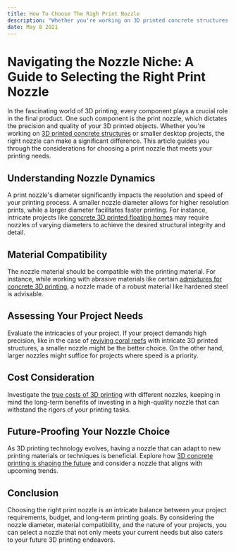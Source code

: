 ```yaml
---
title: How To Choose The Righ Print Nozzle
description: "Whether you're working on 3D printed concrete structures or smaller desktop projects, the right nozzle can make a significant difference."
date: May 8 2021
---
```


# Navigating the Nozzle Niche: A Guide to Selecting the Right Print Nozzle

In the fascinating world of 3D printing, every component plays a crucial role in the final product. One such component is the print nozzle, which dictates the precision and quality of your 3D printed objects. Whether you're working on [3D printed concrete structures](https://www.printableconcrete.com/how-3d-concrete-works/) or smaller desktop projects, the right nozzle can make a significant difference. This article guides you through the considerations for choosing a print nozzle that meets your printing needs.

## Understanding Nozzle Dynamics

A print nozzle's diameter significantly impacts the resolution and speed of your printing process. A smaller nozzle diameter allows for higher resolution prints, while a larger diameter facilitates faster printing. For instance, intricate projects like [concrete 3D printed floating homes](https://www.printableconcrete.com/concrete-3d-printed-floating-homes/) may require nozzles of varying diameters to achieve the desired structural integrity and detail.

## Material Compatibility

The nozzle material should be compatible with the printing material. For instance, while working with abrasive materials like certain [admixtures for concrete 3D printing](https://www.printableconcrete.com/admixtures-for-concrete-3d-printing/), a nozzle made of a robust material like hardened steel is advisable.

## Assessing Your Project Needs

Evaluate the intricacies of your project. If your project demands high precision, like in the case of [reviving coral reefs](https://www.printableconcrete.com/comprehensive-guide-reviving-coral-reefs/) with intricate 3D printed structures, a smaller nozzle might be the better choice. On the other hand, larger nozzles might suffice for projects where speed is a priority.

## Cost Consideration

Investigate the [true costs of 3D printing](https://www.printableconcrete.com/true-costs-of-3d-printing/) with different nozzles, keeping in mind the long-term benefits of investing in a high-quality nozzle that can withstand the rigors of your printing tasks.

## Future-Proofing Your Nozzle Choice

As 3D printing technology evolves, having a nozzle that can adapt to new printing materials or techniques is beneficial. Explore how [3D concrete printing is shaping the future](https://www.printableconcrete.com/is-3d-concrete-printing-the-future/) and consider a nozzle that aligns with upcoming trends.

## Conclusion

Choosing the right print nozzle is an intricate balance between your project requirements, budget, and long-term printing goals. By considering the nozzle diameter, material compatibility, and the nature of your projects, you can select a nozzle that not only meets your current needs but also caters to your future 3D printing endeavors.

